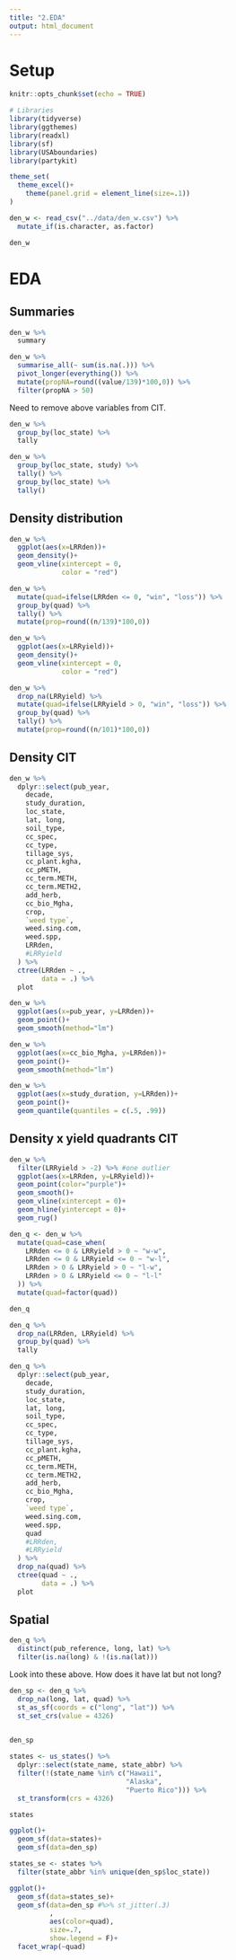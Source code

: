 ```yaml
---
title: "2.EDA"
output: html_document
---
```


# Setup  
```r
knitr::opts_chunk$set(echo = TRUE)

# Libraries
library(tidyverse)
library(ggthemes)
library(readxl)
library(sf)
library(USAboundaries)
library(partykit)

```

```r
theme_set(
  theme_excel()+
    theme(panel.grid = element_line(size=.1))
)
```

```r
den_w <- read_csv("../data/den_w.csv") %>%
  mutate_if(is.character, as.factor)

den_w
```

# EDA 
## Summaries
```r
den_w %>%
  summary
```
```r
den_w %>%
  summarise_all(~ sum(is.na(.))) %>%
  pivot_longer(everything()) %>%
  mutate(propNA=round((value/139)*100,0)) %>%
  filter(propNA > 50)
```
Need to remove above variables from CIT.

```r
den_w %>%
  group_by(loc_state) %>%
  tally

```

```r
den_w %>%
  group_by(loc_state, study) %>%
  tally() %>%
  group_by(loc_state) %>%
  tally()

```

## Density distribution
```r
den_w %>%
  ggplot(aes(x=LRRden))+
  geom_density()+
  geom_vline(xintercept = 0,
             color = "red")
```

```r
den_w %>%
  mutate(quad=ifelse(LRRden <= 0, "win", "loss")) %>%
  group_by(quad) %>%
  tally() %>%
  mutate(prop=round((n/139)*100,0))

```

```r
den_w %>%
  ggplot(aes(x=LRRyield))+
  geom_density()+
  geom_vline(xintercept = 0,
             color = "red")
```
```r
den_w %>%
  drop_na(LRRyield) %>%
  mutate(quad=ifelse(LRRyield > 0, "win", "loss")) %>%
  group_by(quad) %>%
  tally() %>%
  mutate(prop=round((n/101)*100,0))

```
## Density CIT  
```r
den_w %>%
  dplyr::select(pub_year, 
    decade,
    study_duration,
    loc_state,
    lat, long, 
    soil_type,
    cc_spec,
    cc_type,
    tillage_sys,
    cc_plant.kgha,
    cc_pMETH,
    cc_term.METH,
    cc_term.METH2,
    add_herb,
    cc_bio_Mgha,
    crop,
    `weed type`,
    weed.sing.com,
    weed.spp,
    LRRden,
    #LRRyield
  ) %>%
  ctree(LRRden ~ .,
        data = .) %>%
  plot
```
```r
den_w %>%
  ggplot(aes(x=pub_year, y=LRRden))+
  geom_point()+
  geom_smooth(method="lm")
```

```r
den_w %>%
  ggplot(aes(x=cc_bio_Mgha, y=LRRden))+
  geom_point()+
  geom_smooth(method="lm")
```

```r
den_w %>%
  ggplot(aes(x=study_duration, y=LRRden))+
  geom_point()+
  geom_quantile(quantiles = c(.5, .99))
```

## Density x yield quadrants CIT
```r
den_w %>%
  filter(LRRyield > -2) %>% #one outlier
  ggplot(aes(x=LRRden, y=LRRyield))+
  geom_point(color="purple")+
  geom_smooth()+
  geom_vline(xintercept = 0)+
  geom_hline(yintercept = 0)+
  geom_rug()

```

```r
den_q <- den_w %>%
  mutate(quad=case_when(
    LRRden <= 0 & LRRyield > 0 ~ "w-w",
    LRRden <= 0 & LRRyield <= 0 ~ "w-l",
    LRRden > 0 & LRRyield > 0 ~ "l-w",
    LRRden > 0 & LRRyield <= 0 ~ "l-l"
  )) %>%
  mutate(quad=factor(quad))

den_q
```

```r
den_q %>%
  drop_na(LRRden, LRRyield) %>%
  group_by(quad) %>%
  tally

```

```r
den_q %>%
  dplyr::select(pub_year, 
    decade,
    study_duration,
    loc_state,
    lat, long, 
    soil_type,
    cc_spec,
    cc_type,
    tillage_sys,
    cc_plant.kgha,
    cc_pMETH,
    cc_term.METH,
    cc_term.METH2,
    add_herb,
    cc_bio_Mgha,
    crop,
    `weed type`,
    weed.sing.com,
    weed.spp,
    quad
    #LRRden,
    #LRRyield
  ) %>%
  drop_na(quad) %>%
  ctree(quad ~ .,
        data = .) %>%
  plot
```

## Spatial
```r
den_q %>%
  distinct(pub_reference, long, lat) %>%
  filter(is.na(long) & !(is.na(lat)))
```

Look into these above. How does it have lat but not long?  

```r
den_sp <- den_q %>%
  drop_na(long, lat, quad) %>%
  st_as_sf(coords = c("long", "lat")) %>%
  st_set_crs(value = 4326)
  

den_sp
```


```r
states <- us_states() %>%
  dplyr::select(state_name, state_abbr) %>%
  filter(!(state_name %in% c("Hawaii", 
                             "Alaska",
                             "Puerto Rico"))) %>%
  st_transform(crs = 4326)

states
```

```r
ggplot()+
  geom_sf(data=states)+
  geom_sf(data=den_sp)
```

```r
states_se <- states %>%
  filter(state_abbr %in% unique(den_sp$loc_state))

ggplot()+
  geom_sf(data=states_se)+
  geom_sf(data=den_sp #%>% st_jitter(.3)
          ,
          aes(color=quad),
          size=.7,
          show.legend = F)+
  facet_wrap(~quad)

```
